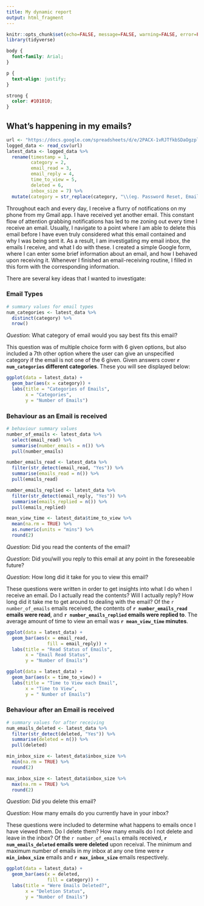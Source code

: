 ```yaml
---
title: My dynamic report
output: html_fragment
---
```


```r
knitr::opts_chunk$set(echo=FALSE, message=FALSE, warning=FALSE, error=FALSE, fig.width = 7, fig.height = 4)
library(tidyverse)
```

```css
body {
  font-family: Arial;
}

p {
  text-align: justify;
}

strong {
  color: #101010;
}
```

## What's happening in my emails?


```r
url <- "https://docs.google.com/spreadsheets/d/e/2PACX-1vRJTfkbSDaOgzplSQulCkgc1H5xJ2n5VnVDk1qzgsiYQRoJr0NHKQ2B5JX77orBEXK3J0wImxTUfRSf/pub?gid=916532695&single=true&output=csv"
logged_data <- read_csv(url)
latest_data <- logged_data %>%
  rename(timestamp = 1,
         category = 2,
         email_read = 3,
         email_reply = 4,
         time_to_view = 5,
         deleted = 6,
         inbox_size = 7) %>%
  mutate(category = str_replace(category, "\\(eg. Password Reset, Email Confirmation, Two Factor Authentication \\)", ""))
```

Throughout each and every day, I receive a flurry of notifications on my phone from my Gmail app. I have received yet another email. This constant flow of attention grabbing notifications has led to me zoning out every time I receive an email. Usually, I navigate to a point where I am able to delete this email before I have even truly considered what this email contained and why I was being sent it. As a result, I am investigating my email inbox, the emails I receive, and what I do with these. I created a simple Google form, where I can enter some brief information about an email, and how I behaved upon receiving it. Whenever I finished an email-receiving routine, I filled in this form with the corresponding information. 

There are several key ideas that I wanted to investigate:

### Email Types

```r
# summary values for email types
num_categories <- latest_data %>%
  distinct(category) %>%
  nrow()
```

*Question*: What category of email would you say best fits this email?

This question was of multiple choice form with 6 given options, but also included a 7th other option where the user can give an unspecified category if the email is not one of the 6 given. Given answers cover **`r num_categories` different categories**. These you will see displayed below:

```r
ggplot(data = latest_data) + 
  geom_bar(aes(x = category)) +
  labs(title = "Categories of Emails",
       x = "Categories",
       y = "Number of Emails")
```

### Behaviour as an Email is received

```r
# behaviour summary values
number_of_emails <- latest_data %>% 
  select(email_read) %>% 
  summarise(number_emails = n()) %>%
  pull(number_emails)

number_emails_read <- latest_data %>%
  filter(str_detect(email_read, "Yes")) %>%
  summarise(emails_read = n()) %>%
  pull(emails_read)

number_emails_replied <- latest_data %>%
  filter(str_detect(email_reply, "Yes")) %>%
  summarise(emails_replied = n()) %>%
  pull(emails_replied)

mean_view_time <- latest_data$time_to_view %>%
  mean(na.rm = TRUE) %>%
  as.numeric(units = "mins") %>%
  round(2)
```

*Question*: Did you read the contents of the email?

*Question*: Did you/will you reply to this email at any point in the foreseeable future?

*Question*: How long did it take for you to view this email?

These questions were written in order to get insights into what I do when I receive an email. Do I actually read the contents? Will I actually reply? How long did it take me to get around to dealing with the email? Of the `r number_of_emails` emails received, the contents of **`r number_emails_read` emails were read**, and **`r number_emails_replied` emails were replied to**. The average amount of time to view an email was **`r mean_view_time` minutes**.

```r
ggplot(data = latest_data) + 
  geom_bar(aes(x = email_read,
               fill = email_reply)) +
  labs(title = "Read Status of Emails",
       x = "Email Read Status",
       y = "Number of Emails")

ggplot(data = latest_data) +
  geom_bar(aes(x = time_to_view)) +
  labs(title = "Time to View each Email",
       x = "Time to View",
       y = " Number of Emails")
```

### Behaviour after an Email is received

```r
# summary values for after receiving
num_emails_deleted <- latest_data %>%
  filter(str_detect(deleted, "Yes")) %>%
  summarise(deleted = n()) %>%
  pull(deleted)

min_inbox_size <- latest_data$inbox_size %>%
  min(na.rm = TRUE) %>%
  round(2)

max_inbox_size <- latest_data$inbox_size %>%
  max(na.rm = TRUE) %>%
  round(2)
```

*Question*: Did you delete this email?

*Question*: How many emails do you currently have in your inbox?

These questions were included to determine what happens to emails once I have viewed them. Do I delete them? How many emails do I not delete and leave in the inbox? Of the `r number_of_emails` emails received, **`r num_emails_deleted` emails were deleted** upon receival. The minimum and maximum number of emails in my inbox at any one time were **`r min_inbox_size`** emails and **`r max_inbox_size`** emails respectively.

```r
ggplot(data = latest_data) + 
  geom_bar(aes(x = deleted,
               fill = category)) +
  labs(title = "Were Emails Deleted?",
       x = "Deletion Status",
       y = "Number of Emails")
```